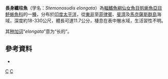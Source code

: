 {{Speciesbox
| taxon = Stemonosudis elongata
| status = NE
| status_system = IUCN3.1
| authority = [[Ege|Ege]], 1933
| synonyms = *''Macroparalepis elongatus'' <small>Ege, 1933</small>
|}}

'''長身纖柱魚'''（学名：''Stemonosudis elongata''）為[[輻鰭魚綱|輻鰭魚綱]][[仙女魚目|仙女魚目]][[帆蜥魚亞目|帆蜥魚亞目]][[魣蜥魚科|魣蜥魚科]]的一[[種|種]]，分布於[[印度|印度]][[太平洋|太平洋]]，從[[東非|東非]]至[[菲律賓|菲律賓]]、[[斐濟|斐濟]]及[[馬克薩斯群島|馬克薩斯群島]]海域，深度約18-330公尺，體長可達11.7公分，棲息在表中層水域，生活習性不明。

其[[种加词|种加词]]“''elongata''”意为“长的”。

==參考資料==
*{{FishBase_species|genus=Stemonosudis|species=elongata|year=2016|month=7}}

{{Taxonbar|from=Q1916739}}

[[Category:纖柱魚屬|C]]
[[Category:1933年描述的鱼类|C]]
